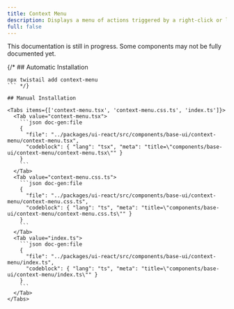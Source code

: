 ```yaml
---
title: Context Menu
description: Displays a menu of actions triggered by a right-click or long-press.
full: false
---
```


<Callout type='warn'>
  This documentation is still in progress. Some components may not be fully documented yet.
</Callout>

{/* ## Automatic Installation

```package-install
npx twistail add context-menu
``` */}

## Manual Installation

<Tabs items={['context-menu.tsx', 'context-menu.css.ts', 'index.ts']}>
  <Tab value="context-menu.tsx">
    ```json doc-gen:file
    {
      "file": "../packages/ui-react/src/components/base-ui/context-menu/context-menu.tsx",
      "codeblock": { "lang": "tsx", "meta": "title=\"components/base-ui/context-menu/context-menu.tsx\"" }
    }
    ```
  </Tab>
  <Tab value="context-menu.css.ts">
    ```json doc-gen:file
    {
      "file": "../packages/ui-react/src/components/base-ui/context-menu/context-menu.css.ts",
      "codeblock": { "lang": "ts", "meta": "title=\"components/base-ui/context-menu/context-menu.css.ts\"" }
    }
    ```
  </Tab>
  <Tab value="index.ts">
    ```json doc-gen:file
    {
      "file": "../packages/ui-react/src/components/base-ui/context-menu/index.ts",
      "codeblock": { "lang": "ts", "meta": "title=\"components/base-ui/context-menu/index.ts\"" }
    }
    ```
  </Tab>
</Tabs>
